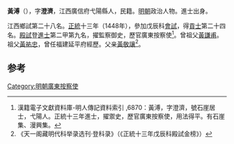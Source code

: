 '''黃溥'''（{{bd|1411年||？}}），字'''澄濟'''，江西廣信府弋陽縣人，民籍。[[明朝|明朝]]政治人物。進士出身。

江西鄉試第二十八名。[[正统_(年号)|正統]]十三年（1448年），參加戊辰科[[會試|會試]]，得[[貢士|貢士]]第二十四名。[[殿試|殿試]]登[[進士|進士]]第二甲第九名，擢監察御史，歷官廣東按察使<ref>漢籍電子文獻資料庫-明人傳記資料索引 ,6870：黃溥，字澄濟，號石崖居士，弋陽人。正統十三年進士，擢禦史，歷官廣東按察使，用法得平。有石崖集、漫興集。	</ref>。曾祖父[[黃謙甫|黃謙甫]]。祖父[[黃祐忠|黃祐忠]]，曾任福建延平府經歷。父亲[[黃敬讓|黃敬讓]]<ref>《天一阁藏明代科举录选刊·登科录》（《正統十三年戊辰科殿試金榜》）</ref>。

==参考==
{{reflist}}
{{明朝人物小作品}}
{{正統十三年戊辰科殿試金榜}}
[[Category:明朝廣東按察使|Category:明朝廣東按察使]]